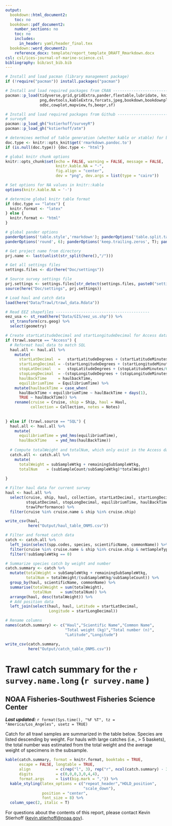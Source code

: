 ```yaml
---
output: 
  bookdown::html_document2:
    toc: no
  bookdown::pdf_document2:
    number_sections: no
    toc: no
    includes: 
      in_header: yaml/header_final.tex
  bookdown::word_document2:
    reference_docx: template/report_template_DRAFT_Rmarkdown.docx
csl: csl/ices-journal-of-marine-science.csl
bibliography: bib/ast_bib.bib
---
```


```r
# Install and load pacman (library management package)
if (!require("pacman")) install.packages("pacman")

# Install and load required packages from CRAN ---------------------------------
pacman::p_load(tidyverse,grid,gridExtra,pander,flextable,lubridate, knitr,here,
               png,devtools,kableExtra,forcats,jpeg,bookdown,bookdownplus,magick,
               odbc,cowplot,mapview,fs,beepr,sf)

# Install and load required packages from Github -------------------------------
# surveyR
pacman::p_load_gh("kstierhoff/surveyR")
pacman::p_load_gh("kstierhoff/atm")

# determines method of table generation (whether kable or xtable) for best formatting
doc.type <- knitr::opts_knit$get('rmarkdown.pandoc.to')
if (is.null(doc.type)) {doc.type <- "html"}

# global knitr chunk options
knitr::opts_chunk$set(echo = FALSE, warning = FALSE, message = FALSE,
                      knitr.kable.NA = "-",
                      fig.align = "center",
                      dev = "png", dev.args = list(type = "cairo"))

# Set options for NA values in knitr::kable
options(knitr.kable.NA = '-')

# determine global knitr table format
if (doc.type == "latex") {
  knitr.format <- "latex"
} else {
  knitr.format <- "html" 
}

# global pander options
panderOptions('table.style','rmarkdown'); panderOptions('table.split.table', Inf); panderOptions('digits', 6);
panderOptions('round', 6); panderOptions('keep.trailing.zeros', T); panderOptions('missing', "")
```

```r
# Get project name from directory
prj.name <- last(unlist(str_split(here(),"/")))

# Get all settings files
settings.files <- dir(here("Doc/settings"))

# Source survey settings file
prj.settings <- settings.files[str_detect(settings.files, paste0("settings_", prj.name, ".R"))]
source(here("Doc/settings", prj.settings))
```

```r
# Load haul and catch data
load(here("Data/Trawl/trawl_data.Rdata"))
```

```r
# Read EEZ shapefiles -----------------------------------------
eez_usa <- st_read(here("Data/GIS/eez_us.shp")) %>% 
  st_transform(crs.geog) %>% 
  select(geometry)
```

```r
# Create startLatitudeDecimal and startLongitudeDecimal for Access data
if (trawl.source == "Access") {
  # Reformat haul data to match SQL
  haul.all <- haul.all %>% 
    mutate(
      startLatDecimal  =   startLatitudeDegrees + (startLatitudeMinutes/60),
      startLongDecimal = -(startLongitudeDegrees + (startLongitudeMinutes/60)),
      stopLatDecimal   =   stopLatitudeDegrees + (stopLatitudeMinutes/60),
      stopLongDecimal  = -(stopLongitudeDegrees + (stopLongitudeMinutes/60)), 
      haulBackTime     = haulbackTime,
      equilibriumTime  = EquilibriumTime) %>% 
    mutate(haulbackTime = case_when(
      haulBackTime < equilibriumTime ~ haulBackTime + days(1),
      TRUE ~ haulBackTime)) %>%
    rename(cruise = Cruise, ship = Ship, haul = Haul, 
           collection = Collection, notes = Notes)
  
  
} else if (trawl.source == "SQL") {
  haul.all <- haul.all %>% 
    mutate(
      equilibriumTime = ymd_hms(equilibriumTime),
      haulBackTime    = ymd_hms(haulBackTime))
  
  # Compute totalWeight and totalNum, which only exist in the Access database
  catch.all <- catch.all %>% 
    mutate(
      totalWeight = subSampleWtkg + remainingSubSampleWtkg,
      totalNum    = (subSampleCount/subSampleWtkg)*totalWeight)
  
}

# Filter haul data for current survey
haul <- haul.all %>% 
  select(cruise, ship, haul, collection, startLatDecimal, startLongDecimal, 
         stopLatDecimal, stopLongDecimal, equilibriumTime, haulBackTime, 
         trawlPerformance) %>% 
  filter(cruise %in% cruise.name & ship %in% cruise.ship) 

write_csv(haul, 
          here("Output/haul_table_ONMS.csv"))
```

```r
# Filter and format catch data
catch <- catch.all %>% 
  left_join(select(spp.codes, species, scientificName, commonName)) %>% 
  filter(cruise %in% cruise.name & ship %in% cruise.ship & netSampleType == 'codend') %>% 
  filter(!subSampleWtkg == 0) 

# Summarize species catch by weight and number
catch.summary <- catch %>% 
  mutate(totalWeight = subSampleWtkg + remainingSubSampleWtkg,
         totalNum = totalWeight/(subSampleWtkg/subSampleCount)) %>%
  group_by(haul, scientificName, commonName) %>% 
  summarise(totalWeight = sum(totalWeight),
            totalNum    = sum(totalNum)) %>% 
  arrange(haul, desc(totalWeight)) %>% 
  # Add position data
  left_join(select(haul, haul, Latitude = startLatDecimal, 
                   Longitude = startLongDecimal))

# Rename columns
names(catch.summary) <- c("Haul","Scientific Name","Common Name",
                          "Total weight (kg)","Total number (n)",
                          "Latitude","Longitude")

write_csv(catch.summary, 
          here("Output/catch_table_ONMS.csv"))
```

\blandscape  

# Trawl catch summary for the `r survey.name.long` (`r survey.name` )

## NOAA Fisheries-Southwest Fisheries Science Center

_**Last updated:**_ `r format(Sys.time(), "%F %T", tz = "America/Los_Angeles", usetz = TRUE)`

Catch for all trawl samples are summarized in the table below. Species are listed descending by weight. For hauls with large catches (i.e., > 5 baskets), the total number was estimated from the total weight and the average weight of specimens in the subsample.

```r
kable(catch.summary, format = knitr.format, booktabs = TRUE, 
      escape = FALSE, longtable = TRUE,
      align           = c(rep("l", 3), rep("r", ncol(catch.summary) - 3)),
      digits          = c(0,0,0,3,0,4,4),
      format.args     = list(big.mark = ",")) %>% 
  kable_styling(latex_options = c("repeat_header","HOLD_position",
                                  "scale_down"),
                position = "center",
                font_size = 8) %>%
  column_spec(2, italic = T) 
```

For questions about the contents of this report, please contact Kevin Stierhoff ([kevin.stierhoff@noaa.gov](mailto:kevin.stierhoff@noaa.gov)).

\elandscape
